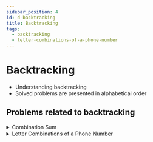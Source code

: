 ```yaml
---
sidebar_position: 4 
id: d-backtracking
title: Backtracking
tags:
  - backtracking
  - letter-combinations-of-a-phone-number
---
```



# Backtracking

- Understanding backtracking
- Solved problems are presented in alphabetical order

## Problems related to backtracking 

<details> 
<summary> Combination Sum </summary> 

### [↗ Combination Sum](../data-structures/a-arrays.md)

</details> 

<details> 
<summary> Letter Combinations of a Phone Number </summary> 

### [↗ See LeetCode Problem #17](https://leetcode.com/problems/letter-combinations-of-a-phone-number/)

<Tabs>
<TabItem value="java" label="Java">

```java showLineNumbers
import java.util.List;
import java.util.ArrayList;
import java.util.Map;

public class Solution {
    //  Decrlare a list of strings
    //      to return all the letter combinations
    //  Each element in the ArrayList =
    //      a possible letter combination
    private static List<String> resultList = new ArrayList<>();

    //  Declare a hashmap
    //      to store the letter combinations (strings, as values)
    //      for correspoding digits (characters, as keys)
    private static Map<Character, String> letterMap = Map.of(
            '2', "abc",
            '3', "def",
            '4', "ghi",
            '5', "jkl",
            '6', "mno",
            '7', "pqrs",
            '8', "tuv",
            '9', "wxyz"
    );

    //  Declare a string (to store a given digit)
    //     that can be accessed from a helper function
    private static String digitsString;

    //  Create a helper function to make recursive calls and backtrack
    private static void backtrackHelper(int index, StringBuilder combination) {

        //  Backtrack to the loop immediately following the recursive method call
        //      if a proper combination is found
        //      (after adding the combination to the output list)
        if (combination.length() == digitsString.length()) {
            resultList.add(combination.toString());
            return;
        }

        //  Declare and store letters from the letterMap
        //      for a given key obtained from
        //      getting the digit at a given index
        String letters = letterMap.get(digitsString.charAt(index));

        //  for-each loop to iterate through all the letters in
        //      the string "letters"
        for (char c : letters.toCharArray()) {
            combination.append(c);

            //  Make a recursive call
            backtrackHelper(++index, combination);

            //  Return back from inside the if loop with the condition:
            //      (combination.length() == digitsString.length())
            //  Backtrack by deleting the last character/letter
            //      in the current combination
            combination.deleteCharAt(combination.length() - 1);

            //  Also, update the index to for backtracking
            //      by subtracting 1 from the current index
            index--;
        }

    }

    public static List<String> letterCombinations(String digits) {
        if (digits.length() == 0) {
            return resultList;
        }

        digitsString = digits;
        backtrackHelper(0, new StringBuilder());

        return resultList;
    }

    public static void main(String[] args) {
        // Example 1:
        String digits1 = "23";
        //  O/P: ["ad","ae","af","bd","be","bf","cd","ce","cf"]

        // Example 2:
        String digits2 = "";
        //  O/P: []

        // Example 3:
        String digits3 = "2";
        //  O/P: ["a","b","c"]

        // Example 4:
        String digits4 = "2345";
        //  INCORRECT - O/P: ["ad","ae","af","bd","be","bf","cd","ce","cf"]

//        System.out.println(letterCombinations(digits1));
//        System.out.println(letterCombinations(digits2));
//        System.out.println(letterCombinations(digits3));
        System.out.println(letterCombinations(digits4));

    }
}
```

</TabItem>
</Tabs>

</details>
